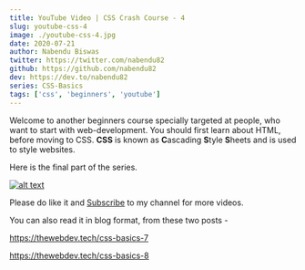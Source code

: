 ```yaml
---
title: YouTube Video | CSS Crash Course - 4
slug: youtube-css-4
image: ./youtube-css-4.jpg
date: 2020-07-21
author: Nabendu Biswas
twitter: https://twitter.com/nabendu82
github: https://github.com/nabendu82
dev: https://dev.to/nabendu82
series: CSS-Basics
tags: ['css', 'beginners', 'youtube']
---
```


Welcome to another beginners course specially targeted at people, who want to start with web-development. You should first learn about HTML, before moving to CSS. **CSS** is known as **C**ascading **S**tyle **S**heets and is used to style websites.

Here is the final part of the series.

<div className={styles.image__small}>

[![alt text](https://res.cloudinary.com/dxkxvfo2o/image/upload/v1595048595/css-basics_tlvwqf.png)](https://youtu.be/RcZFmNts7M8 "CSS - 4")

</div>

Please do like it and [Subscribe](https://www.youtube.com/channel/UCRf7mazcufqZxd2pR3oQJuQ?sub_confirmation=1) to my channel for more videos.

You can also read it in blog format, from these two posts -

https://thewebdev.tech/css-basics-7

https://thewebdev.tech/css-basics-8

